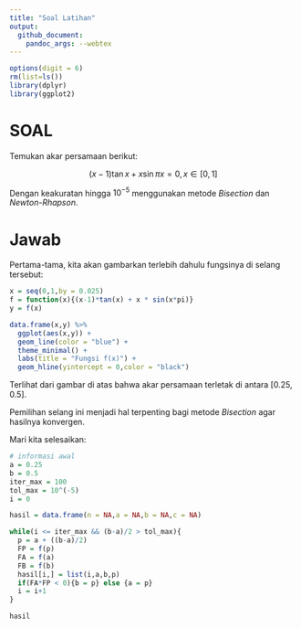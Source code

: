 ```yaml
---
title: "Soal Latihan"
output: 
  github_document:
    pandoc_args: --webtex
---
```


```r
options(digit = 6)
rm(list=ls())
library(dplyr)
library(ggplot2)
```

# SOAL

Temukan akar persamaan berikut:

$$(x-1) \tan{x} + x \sin{\pi x} = 0, x \in [0,1]$$

Dengan keakuratan hingga $10^{-5}$ menggunakan metode _Bisection_ dan _Newton-Rhapson_.

# Jawab

Pertama-tama, kita akan gambarkan terlebih dahulu fungsinya di selang tersebut:

```r
x = seq(0,1,by = 0.025)
f = function(x){(x-1)*tan(x) + x * sin(x*pi)}
y = f(x)

data.frame(x,y) %>%
  ggplot(aes(x,y)) +
  geom_line(color = "blue") +
  theme_minimal() +
  labs(title = "Fungsi f(x)") +
  geom_hline(yintercept = 0,color = "black")

```

Terlihat dari gambar di atas bahwa akar persamaan terletak di antara $[0.25,0.5]$.

Pemilihan selang ini menjadi hal terpenting bagi metode _Bisection_ agar hasilnya konvergen.

Mari kita selesaikan:

```r
# informasi awal
a = 0.25
b = 0.5
iter_max = 100
tol_max = 10^(-5)
i = 0

hasil = data.frame(n = NA,a = NA,b = NA,c = NA)

while(i <= iter_max && (b-a)/2 > tol_max){
  p = a + ((b-a)/2)
  FP = f(p)
  FA = f(a)
  FB = f(b)
  hasil[i,] = list(i,a,b,p)
  if(FA*FP < 0){b = p} else {a = p}
  i = i+1
}

hasil
```
